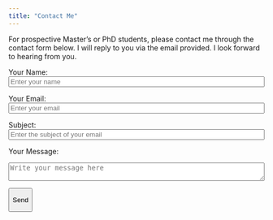 ```yaml
---
title: "Contact Me"
---
```


For prospective Master’s or PhD students, please contact me through the contact form below. I will reply to you via the email provided. I look forward to hearing from you.

<form name="contact" method="POST" data-netlify="true" data-netlify-honeypot="bot-field" action="/thank-you">

<!-- Hidden input for Netlify -->

<input type="hidden" name="form-name" value="contact">

<!-- Anti-bot honeypot field (hidden from users) -->

::: {style="display:none"}
```         
   <label>Don’t fill this out: <input name="bot-field"></label>
```
:::

<!-- Name field -->

<p><label for="name">Your Name:</label><br> <input type="text" name="name" id="name" placeholder="Enter your name" required style="width: 100%;"></p>

<!-- Email field -->

<p><label for="email">Your Email:</label><br> <input type="email" name="email" id="email" placeholder="Enter your email" required style="width: 100%;"></p>

<!-- Subject field -->

<p><label for="subject">Subject:</label><br> <input type="text" name="subject" id="subject" placeholder="Enter the subject of your email" required style="width: 100%;"></p>

<!-- Message field -->

<p>

<label for="message">Your Message:</label><br>

```{=html}
<textarea name="message" id="message" placeholder="Write your message here" required style="width: 100%;"></textarea>
```

</p>

<!-- Submit button -->

<p>

<button type="submit">

Send

</button>

</p>

</form>
